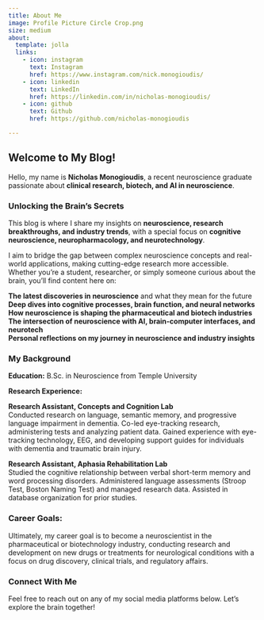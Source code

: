 ```yaml
---
title: About Me
image: Profile Picture Circle Crop.png
size: medium
about:
  template: jolla
  links:
    - icon: instagram
      text: Instagram
      href: https://www.instagram.com/nick.monogioudis/
    - icon: linkedin
      text: LinkedIn
      href: https://linkedin.com/in/nicholas-monogioudis/
    - icon: github
      text: Github
      href: https://github.com/nicholas-monogioudis

---
```



## Welcome to My Blog!

Hello, my name is **Nicholas Monogioudis**, a recent neuroscience graduate passionate about **clinical research, biotech, and AI in neuroscience**.  

### **Unlocking the Brain's Secrets**
This blog is where I share my insights on **neuroscience, research breakthroughs, and industry trends**, with a special focus on **cognitive neuroscience, neuropharmacology, and neurotechnology**.  

I aim to bridge the gap between complex neuroscience concepts and real-world applications, making cutting-edge research more accessible. Whether you're a student, researcher, or simply someone curious about the brain, you'll find content here on:  

**The latest discoveries in neuroscience** and what they mean for the future  
**Deep dives into cognitive processes, brain function, and neural networks**  
**How neuroscience is shaping the pharmaceutical and biotech industries**  
**The intersection of neuroscience with AI, brain-computer interfaces, and neurotech**  
**Personal reflections on my journey in neuroscience and industry insights**  

### **My Background**

**Education:** B.Sc. in Neuroscience from Temple University  

**Research Experience:**  

  **Research Assistant, Concepts and Cognition Lab**  
    Conducted research on language, semantic memory, and progressive language impairment in dementia. Co-led eye-tracking research, administering tests and analyzing patient data. Gained experience with eye-tracking technology, EEG, and developing support guides for individuals with dementia and traumatic brain injury. 
    
  **Research Assistant, Aphasia Rehabilitation Lab**  
    Studied the cognitive relationship between verbal short-term memory and word processing disorders. Administered language assessments (Stroop Test, Boston Naming Test) and managed research data. Assisted in database organization for prior studies. 

### **Career Goals:**  
  Ultimately, my career goal is to become a neuroscientist in the pharmaceutical or biotechnology industry, conducting research and development on new drugs or treatments for neurological conditions with a focus on drug discovery, clinical trials, and regulatory affairs.  

### **Connect With Me**
Feel free to reach out on any of my social media platforms below. Let’s explore the brain together!